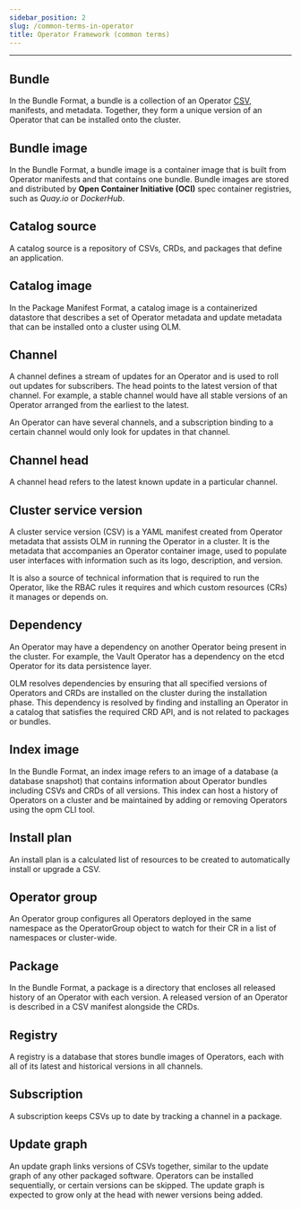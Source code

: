 ```yaml
---
sidebar_position: 2
slug: /common-terms-in-operator
title: Operator Framework (common terms)
---
```

---


## Bundle
In the Bundle Format, a bundle is a collection of an Operator [CSV](#cluster-service-version), manifests, and metadata. Together, they form a unique version of an Operator that can be installed onto the cluster.

## Bundle image
In the Bundle Format, a bundle image is a container image that is built from Operator manifests and that contains one bundle. Bundle images are stored and distributed by __Open Container Initiative (OCI)__ spec container registries, such as _Quay.io_ or _DockerHub_.

## Catalog source
A catalog source is a repository of CSVs, CRDs, and packages that define an application.

## Catalog image
In the Package Manifest Format, a catalog image is a containerized datastore that describes a set of Operator metadata and update metadata that can be installed onto a cluster using OLM.

## Channel
A channel defines a stream of updates for an Operator and is used to roll out updates for subscribers. The head points to the latest version of that channel. For example, a stable channel would have all stable versions of an Operator arranged from the earliest to the latest.

An Operator can have several channels, and a subscription binding to a certain channel would only look for updates in that channel.

## Channel head
A channel head refers to the latest known update in a particular channel.

## Cluster service version
A cluster service version (CSV) is a YAML manifest created from Operator metadata that assists OLM in running the Operator in a cluster. It is the metadata that accompanies an Operator container image, used to populate user interfaces with information such as its logo, description, and version.

It is also a source of technical information that is required to run the Operator, like the RBAC rules it requires and which custom resources (CRs) it manages or depends on.

## Dependency
An Operator may have a dependency on another Operator being present in the cluster. For example, the Vault Operator has a dependency on the etcd Operator for its data persistence layer.

OLM resolves dependencies by ensuring that all specified versions of Operators and CRDs are installed on the cluster during the installation phase. This dependency is resolved by finding and installing an Operator in a catalog that satisfies the required CRD API, and is not related to packages or bundles.

## Index image
In the Bundle Format, an index image refers to an image of a database (a database snapshot) that contains information about Operator bundles including CSVs and CRDs of all versions. This index can host a history of Operators on a cluster and be maintained by adding or removing Operators using the opm CLI tool.

## Install plan
An install plan is a calculated list of resources to be created to automatically install or upgrade a CSV.

## Operator group
An Operator group configures all Operators deployed in the same namespace as the OperatorGroup object to watch for their CR in a list of namespaces or cluster-wide.

## Package
In the Bundle Format, a package is a directory that encloses all released history of an Operator with each version. A released version of an Operator is described in a CSV manifest alongside the CRDs.

## Registry
A registry is a database that stores bundle images of Operators, each with all of its latest and historical versions in all channels.

## Subscription
A subscription keeps CSVs up to date by tracking a channel in a package.

## Update graph
An update graph links versions of CSVs together, similar to the update graph of any other packaged software. Operators can be installed sequentially, or certain versions can be skipped. The update graph is expected to grow only at the head with newer versions being added.